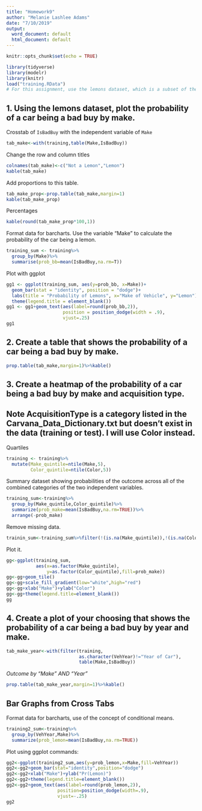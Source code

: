 ```yaml
---
title: "Homework9"
author: "Melanie Lashlee Adams"
date: "7/10/2019"
output:
  word_document: default
  html_document: default
---
```


```r
knitr::opts_chunk$set(echo = TRUE)
```

```r
library(tidyverse)
library(modelr)
library(knitr)
load("training.RData")
# For this assignment, use the lemons dataset, which is a subset of the dataset used for a Kaggle competition described here: https://www.kaggle.com/c/DontGetKicked/data.
```

## 1. Using the lemons dataset, plot the probability of a car being a bad buy by make.

Crosstab of `IsBadBuy` with the independent variable of `Make`

```r
tab_make<-with(training,table(Make,IsBadBuy))
```

Change the row and column titles

```r
colnames(tab_make)<-c("Not a Lemon","Lemon")
kable(tab_make)
```
Add proportions to this table.
```r
tab_make_prop<-prop.table(tab_make,margin=1)
kable(tab_make_prop)
```

Percentages
```r
kable(round(tab_make_prop*100,1))
```

Format data for barcharts.  Use the variable "Make" to calculate the probability of the car being a lemon. 

```r
training_sum <- training%>%
  group_by(Make)%>%
  summarise(prob_bb=mean(IsBadBuy,na.rm=T))
```

Plot with ggplot 

```r
gg1 <- ggplot(training_sum, aes(y=prob_bb, x=Make))+
  geom_bar(stat = "identity", position = "dodge")+
  labs(title = "Probability of Lemons", x="Make of Vehicle", y="Lemon")+
  theme(legend.title = element_blank())
gg1 <- gg1+geom_text(aes(label=round(prob_bb,2)),
                     position = position_dodge(width = .9),
                     vjust=.25)
gg1
```

## 2. Create a table that shows the probability of a car being a bad buy by make.

```r
prop.table(tab_make,margin=1)%>%kable()
```

## 3. Create a heatmap of the probability of a car being a bad buy by make and acquisition type.
## Note AcquisitionType is a category listed in the Carvana_Data_Dictionary.txt but doesn't exist in the data (training or test). I will use Color instead.

Quartiles
```r
training <- training%>%
  mutate(Make_quintile=ntile(Make,5),
         Color_quintile=ntile(Color,5))
```

Summary dataset showing probabilities of the outcome across all of the combined categories of the two independent variables. 

```R
training_sum<-training%>%
  group_by(Make_quintile,Color_quintile)%>%
  summarize(prob_make=mean(IsBadBuy,na.rm=TRUE))%>%
  arrange(-prob_make)
```

Remove missing data.

```r
trainin_sum<-training_sum%>%filter(!(is.na(Make_quintile)),!(is.na(Color_quintile)))
```

Plot it.

```r
gg<-ggplot(training_sum,
           aes(x=as.factor(Make_quintile),
               y=as.factor(Color_quintile),fill=prob_make))
gg<-gg+geom_tile()
gg<-gg+scale_fill_gradient(low="white",high="red")
gg<-gg+xlab("Make")+ylab("Color")
gg<-gg+theme(legend.title=element_blank())
gg
```


## 4. Create a plot of your choosing that shows the probability of a car being a bad buy by year and make.

```r
tab_make_year<-with(filter(training,
                           as.character(VehYear)!="Year of Car"),
                           table(Make,IsBadBuy))
```

*Outcome by "Make" AND "Year"*
```r
prop.table(tab_make_year,margin=1)%>%kable()
```

## Bar Graphs from Cross Tabs

Format data for barcharts, use of the concept of conditional means. 

```r
training2_sum<-training%>%
  group_by(VehYear,Make)%>%
  summarize(prob_lemon=mean(IsBadBuy,na.rm=TRUE))
```

Plot using ggplot commands:

```r
gg2<-ggplot(training2_sum,aes(y=prob_lemon,x=Make,fill=VehYear))
gg2<-gg2+geom_bar(stat="identity",position="dodge")
gg2<-gg2+xlab("Make")+ylab("Pr(Lemon)")
gg2<-gg2+theme(legend.title=element_blank())
gg2<-gg2+geom_text(aes(label=round(prob_lemon,2)),
                   position=position_dodge(width=.9),
                   vjust=-.25)
gg2
```
